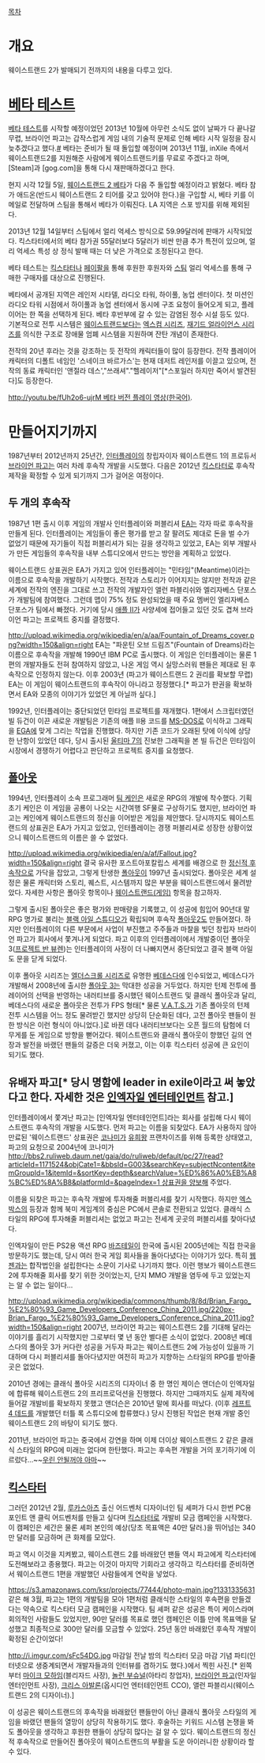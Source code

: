 [[목차]]

= 개요 =

웨이스트랜드 2가 발매되기 전까지의 내용을 다루고 있다.

= [[베타 테스트]] =
[http://bbs2.ruliweb.daum.net/gaia/do/ruliweb/default/pc/27/read?articleId=1146842&objCate1=&bbsId=G003&searchKey=subject&itemGroupId=1&itemId=&sortKey=depth&searchValue=%EC%9B%A8%EC%9D%B4%EC%8A%A4%ED%8A%B8%EB%9E%9C%EB%93%9C&platformId=&pageIndex=1 베타 테스트]를 시작할 예정이었던 2013년 10월에 아무런 소식도 없이 날짜가 다 끝나갈 무렵, 브라이언 파고는 갑작스럽게 게임 내의 기술적 문제로 인해 베타 시작 일정을 잠시 늦추겠다고 했다.[http://wasteland.inxile-entertainment.com/forum/viewtopic.php?f=22&t=4759 #] 베타는 준비가 될 때 돌입할 예정이며 2013년 11월, inXile 측에서 웨이스트랜드2를 지원해준 사람에게 웨이스트랜드키를 무료로 주겠다고 하며, [Steam]과 [gog.com]을 통해 다시 재판매하겠다고 한다.

현지 시각 12월 5일, [http://bbs2.ruliweb.daum.net/gaia/do/ruliweb/default/news/519/read?articleId=1262949&bbsId=G003&itemGroupId=30&pageIndex=1 웨이스트랜드 2 베타]가 다음 주 돌입할 예정이라고 밝혔다. 베타 참가 애드온(반드시 웨이스트랜드 2 티어를 갖고 있어야 한다.)을 구입할 시, 베타 키를 이메일로 전달하며 스팀을 통해서 베타가 이뤄진다. LA 지역은 스포 방지를 위해 제외된다.

2013년 12월 14일부터 스팀에서 얼리 억세스 방식으로 59.99달러에 판매가 시작되었다. 킥스타터에서의 베타 참가권 55달러보다 5달러가 비싼 만큼 추가 특전이 있으며, 얼리 억세스 특성 상 정식 발매 때는 더 낮은 가격으로 조정된다고 한다.

베타 테스트는 [[킥스타터]]나 [[페이팔]]을 통해 후원한 후원자와 [[스팀]] 얼리 억세스를 통해 구매한 구매자를 대상으로 진행된다. 

베타에서 공개된 지역은 레인저 시타델, 라디오 타워, 하이풀, 농업 센터이다. 첫 미션인 라디오 타워 시점에서 하이풀과 농업 센터에서 동시에 구조 요청이 들어오게 되고, 플레이어는 한 쪽을 선택하게 된다. 베타 후반부에 갈 수 있는 감염된 정수 시설 등도 있다. 기본적으로 전투 시스템은 [[웨이스트랜드]]보다는 [[엑스컴 시리즈]], [[재기드 얼라이언스 시리즈]]를 의식한 구조로 장애물 엄폐 시스템을 지원하며 잔탄 개념이 존재한다.

전작의 20년 후라는 것을 강조하는 듯 전작의 캐릭터들이 많이 등장한다. 전작 플레이어 캐릭터의 디폴트 네임인 '스네이크 바르가스'는 현재 데저트 레인저를 이끌고 있으며, 전작의 동료 캐릭터인 '앤절라 데스',"쓰래셔"."헬레이저"[*스포일러 하지만 죽어서 발견된다]도 등장한다.

[[http://youtu.be/fUh2o6-ujrM 베타 버전 플레이 영상(한국어)]].

= 만들어지기까지 =
1987년부터 2012년까지 25년간, [[인터플레이]]의 창립자이자 웨이스트랜드 1의 프로듀서 [[브라이언 파고]]는 여러 차례 후속작 개발을 시도했다. 다음은 2012년 [[킥스타터]]로 후속작 제작을 확정할 수 있게 되기까지 그가 걸어온 여정이다.

== 두 개의 후속작 ==
1987년 1편 출시 이후 게임의 개발사 인터플레이와 퍼블리셔 [[EA]]는 각자 따로 후속작을 만들게 된다. 인터플레이는 게임들이 좋은 평가를 받고 잘 팔려도 제대로 돈을 벌 수가 없었기 때문에 자기들이 직접 퍼블리셔가 되는 길을 생각하고 있었고, EA는 외부 개발사가 만든 게임들의 후속작을 내부 스튜디오에서 만드는 방안을 계획하고 있었다.

웨이스트랜드 상표권은 EA가 가지고 있어 인터플레이는 "민타임"(Meantime)이라는 이름으로 후속작을 개발하기 시작했다. 전작과 스토리가 이어지지는 않지만 전작과 같은 세계에 전작의 엔진을 그대로 쓰고 전작의 개발자인 앨런 파블리쉬와 엘리자베스 단포스가 개발팀에 참여했다. 그런데 맵이 75% 정도 완성되었을 때 주요 멤버인 엘리자베스 단포스가 팀에서 빠졌다. 거기에 당시 [[애플 II]]가 사양세에 접어들고 있던 것도 겹쳐 브라이언 파고는 프로젝트 중지를 결정했다.

http://upload.wikimedia.org/wikipedia/en/a/aa/Fountain_of_Dreams_cover.png?width=150&align=right EA는 "파운틴 오브 드림즈"(Fountain of Dreams)라는 이름으로 후속작을 개발해 1990년 IBM PC로 출시했다. 이 게임은 인터플레이는 물론 1편의 개발자들도 전혀 참여하지 않았고, 나온 게임 역시 실망스러워 팬들은 제대로 된 후속작으로 인정하지 않는다. 이후 2003년 (파고가 웨이스트랜드 2 권리를 확보할 무렵) EA는 이 게임이 웨이스트랜드의 후속작이 아니라고 정정했다.[* 파고가 판권을 확보하면서 EA와 모종의 이야기가 있었던 게 아닐까 싶다.]

1992년, 인터플레이는 중단되었던 민타임 프로젝트를 재개했다. 1편에서 스크립터였던 빌 듀건이 이끈 새로운 개발팀은 기존의 애플 II용 코드를 [[MS-DOS]]로 이식하고 그래픽을 [[EGA]]에 맞게 그리는 작업을 진행했다. 하지만 기존 코드가 오래된 탓에 이식에 상당한 난항이 있었던 데다, 당시 출시된 [[울티마 7]]의 진보한 그래픽을 본 빌 듀건은 민타임이 시장에서 경쟁하기 어렵다고 판단하고 프로젝트 중지를 요청했다.

== [[폴아웃]] ==
1994년, 인터플레이 소속 프로그래머 [[팀 케인]]은 새로운 RPG의 개발에 착수했다. 기획 초기 케인은 이 게임을 공룡이 나오는 시간여행 SF물로 구상하기도 했지만, 브라이언 파고는 케인에게 웨이스트랜드의 정신을 이어받은 게임을 제안했다. 당시까지도 웨이스트랜드의 상표권은 EA가 가지고 있었고, 인터플레이는 경쟁 퍼블리셔로 성장한 상황이었으니 웨이스트랜드의 이름은 쓸 수 없었다.

http://upload.wikimedia.org/wikipedia/en/a/af/Fallout.jpg?width=150&align=right 결국 유사한 포스트아포칼립스 세계를 배경으로 한 [[정신적 후속작]]으로 가닥을 잡았고, 그렇게 탄생한 [[폴아웃]]이 1997년 출시되었다. 폴아웃은 세계 설정은 물론 캐릭터와 스토리, 퀘스트, 시스템까지 많은 부분을 웨이스트랜드에서 물려받았다. 자세한 사항은 폴아웃 항목이나 [[웨이스트랜드(게임)]] 항목을 참고하자.

그렇게 출시된 폴아웃은 좋은 평가와 판매량을 기록했고, 이 성공에 힘입어 90년대 말 RPG 명가로 불리는 [[블랙 아일 스튜디오]]가 확립되며 후속작 [[폴아웃2]]도 만들어졌다. 하지만 인터플레이의 다른 부문에서 사업이 부진했고 주주들과 마찰을 빚던 창립자 브라이언 파고가 회사에서 쫓겨나게 되었다. 파고 이후의 인터플레이에서 개발중이던 폴아웃 3([[프로젝트 반 뷰렌]])는 인터플레이의 사정이 더 나빠지면서 중단되었고 결국 블랙 아일도 문을 닫게 되었다.

이후 폴아웃 시리즈는 [[엘더스크롤 시리즈]]로 유명한 [[베데스다]]에 인수되었고, 베데스다가 개발해서 2008년에 출시한 [[폴아웃 3]]는 막대한 성공을 거두었다. 하지만 턴제 전투에 플레이어의 선택을 반영하는 내러티브를 중시했던 웨이스트랜드 및 클래식 폴아웃과 달리, 베데스다의 새로운 폴아웃은 전투가 FPS 형태[* 물론 [[V.A.T.S.]]가 기존 폴아웃의 턴제 전투 시스템을 어느 정도 물려받긴 했지만 상당히 단순화된 데다, 고전 폴아웃 팬들이 원한 방식은 이런 형식이 아니었다.]로 바뀐 데다 내러티브보다는 오픈 월드의 탐험에 더 무게를 둔 게임으로 방향을 뻗어갔다. 웨이스트랜드와 클래식 폴아웃이 향했던 길의 연장과 발전을 바랬던 팬들의 갈증은 더욱 커졌고, 이는 이후 킥스타터 성공에 큰 요인이 되기도 했다.

== 유배자 파고[* 당시 명함에 leader in exile이라고 써 놓았다고 한다. 자세한 것은 [[인엑자일 엔터테인먼트]] 참고.] ==
인터플레이에서 쫓겨난 파고는 [인엑자일 엔터테인먼트]라는 회사를 설립해 다시 웨이스트랜드 후속작의 개발을 시도했다. 먼저 파고는 이름을 되찾았다. EA가 사용하지 않아 만료된 '웨이스트랜드' 상표권은 [[코나미]]가 [[유희왕]] 프랜차이즈를 위해 등록한 상태였고, 파고의 요청으로 2004년에 코나미가 [[http://bbs2.ruliweb.daum.net/gaia/do/ruliweb/default/pc/27/read?articleId=1171524&objCate1=&bbsId=G003&searchKey=subjectNcontent&itemGroupId=1&itemId=&sortKey=depth&searchValue=%ED%86%A0%EB%A8%BC%ED%8A%B8&platformId=&pageIndex=1 상표권을 양보]]해 주었다.

이름을 되찾은 파고는 후속작 개발에 투자해줄 퍼블리셔를 찾기 시작했다. 하지만 [[엑스박스]]의 등장과 함께 북미 게임계의 중심은 PC에서 콘솔로 전환되고 있었다. 클래식 스타일의 RPG에 투자해줄 퍼블리셔는 없었고 파고는 전세계 곳곳의 퍼블리셔를 찾아다녔다.

인엑자일이 만든 PS2용 액션 RPG [[바즈테일]]이 한국에 출시된 2005년에는 직접 한국을 방문하기도 했는데, 당시 여러 한국 게임 회사들을 돌아다녔다는 이야기가 있다. 특히 [[웹젠]]과는 합작법인을 설립한다는 소문이 기사로 나기까지 했다. 이런 행보가 웨이스트랜드 2에 투자해줄 회사를 찾기 위한 것이었는지, 단지 MMO 개발을 염두에 두고 있었는지는 알 수 없는 일이다...

http://upload.wikimedia.org/wikipedia/commons/thumb/8/8d/Brian_Fargo_%E2%80%93_Game_Developers_Conference_China_2011.jpg/220px-Brian_Fargo_%E2%80%93_Game_Developers_Conference_China_2011.jpg?width=150&align=right 2007년, 브라이언 파고는 웨이스트랜드 2를 기대해 달라는 이야기를 흘리기 시작했지만 그로부터 몇 년 동안 별다른 소식이 없었다. 2008년 베데스다의 폴아웃 3가 커다란 성공을 거두자 파고는 웨이스트랜드 2에 가능성이 있을까 기대하며 다시 퍼블리셔를 돌아다녔지만 여전히 파고가 지향하는 스타일의 RPG를 받아줄 곳은 없었다.

2010년 경에는 클래식 폴아웃 시리즈의 디자이너 중 한 명인 제이슨 앤더슨이 인엑자일에 합류해 웨이스트랜드 2의 프리프로덕션을 진행했다. 하지만 그때까지도 실제 제작에 들어갈 개발비를 확보하지 못했고 앤더슨은 2010년 말에 회사를 떠났다. (이후 [[레프트 4 데드]]를 개발했던 터틀 록 스튜디오에 합류했다.) 당시 진행된 작업은 현재 개발 중인 웨이스트랜드 2의 바탕이 되기도 했다.

2011년, 브라이언 파고는 중국에서 강연을 하며 이제 더이상 웨이스트랜드 2 같은 클래식 스타일의 RPG에 미래는 없다며 한탄했다. 파고는 후속편 개발을 거의 포기하기에 이르렀다...~~[[우린 안될꺼야 아마]]~~

== [[킥스타터]] ==
그러던 2012년 2월, [[루카스아츠]] 출신 어드벤처 디자이너인 팀 셰퍼가 다시 한번 PC용 포인트 앤 클릭 어드벤처를 만들고 싶다며 [[킥스타터]]로 개발비 모금 캠페인을 시작했다. 이 캠페인은 세간은 물론 셰퍼 본인의 예상(당초 목표액은 40만 달러.)을 뛰어넘는 340만 달러를 모금하며 큰 화제를 모았다.

파고 역시 이것을 지켜봤고, 웨이스트랜드 2를 바래왔던 팬들 역시 파고에게 킥스타터에 도전해보라고 종용했다. 파고는 이것이 마지막 기회라고 생각하고 킥스타터를 준비하면서 웨이스트랜드 1편을 개발했던 사람들에게 연락을 넣었다.

https://s3.amazonaws.com/ksr/projects/77444/photo-main.jpg?1331335631
같은 해 3월, 파고는 1편의 개발팀을 모아 1편처럼 클래식한 스타일의 후속편을 만들겠다는 약속으로 킥스타터 모금 캠페인을 시작했다. 팀 셰퍼 같은 성공은 특이 케이스라며 회의적인 사람들도 있었지만, 90만 달러를 목표로 했던 캠페인은 이틀 만에 목표액을 달성했고 최종적으로 300만 달러를 모금할 수 있었다. 25년 동안 바래왔던 후속작 개발이 확정된 순간이었다!

http://i.imgur.com/sFc54DG.jpg
마감일 전날 밤의 킥스타터 모금 마감 기념 파티(인터넷으로 생중계되면서 개발자들과의 인터뷰를 겸하기도 했다.)에서 찍힌 사진.[* 왼쪽부터 [[마이크 모하임]](블리자드 사장), [[놀런 부슈널]](아타리 창업자), [[브라이언 파고]](인자일 엔터인먼트 사장), [[크리스 아발론]](옵시디언 엔터테인먼트 CCO), 앨런 파블리시(웨이스트랜드 2의 디자이너).]

이 성공은 웨이스트랜드의 후속작을 바래왔던 팬들만이 아닌 클래식 폴아웃 스타일의 게임을 바랬던 팬들의 열망이 상당히 작용하기도 했다. 후술하는 키워드 시스템 논쟁을 봐도 폴아웃을 생각하고 후원한 팬들이 상당히 많다는 걸 알 수 있다. 웨이스트랜드의 정신적 후속작으로 만들어진 폴아웃이 웨이스트랜드의 부활을 도운 아이러니한 상황이라 할 수 있다.
